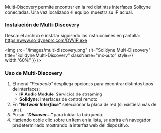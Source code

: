 Multi-Discovery permite encontrar en la red distintas interfaces Solidyne conectadas. Una vez localizado el equipo, muestra su IP actual.

### **Instalación de Multi-Discovery**

Descar el archivo e instalar siguiendo las instrucciones en pantalla: https://www.solidynepro.com/DW/IP.exe

<img
  src="/images/multi-discovery.png"
  alt="Solidyne Multi-Discovery"
  title="Solidyne Multi-Discovery"
  className="mx-auto"
  style={{ width:"60%" }}
/>

### **Uso de Multi-Discovery**

1. El menú _"Protocolo"_ despliega opciones para encontrar distintos tipos de interfaces:
   - **IP Audio Module:** Servicios de streaming
   - **Solidyne:** Interfaces de control remoto
2. En **_"Network Interface"_** seleccionar la placa de red (si existiera más de una).
3. Pulsar **_"Discover..."_** para iniciar la búsqueda.
4. Haciendo doble clic sobre un ítem en la lista, se abrirá elñ navegador predeterminado mostrando la interfaz web del dispositivo.